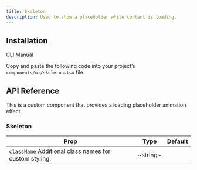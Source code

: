```yaml
---
title: Skeleton
description: Used to show a placeholder while content is loading.
---
```


<ExamplePreview path="skeleton/default" />

## Installation

<Tabs defaultValue="cli">

<TabsList>
  <TabsTrigger value="cli">CLI</TabsTrigger>
  <TabsTrigger value="manual">Manual</TabsTrigger>
</TabsList>

<TabsContent value="cli">
  <CliCommands name="skeleton" />
</TabsContent>

<TabsContent value="manual">

Copy and paste the following code into your project’s `components/ui/skeleton.tsx` file.

<ComponentPreview name="skeleton" />

</TabsContent>

</Tabs>

## API Reference

This is a custom component that provides a loading placeholder animation effect.

### Skeleton

| **Prop**                                                                          | **Type** | **Default** |
| --------------------------------------------------------------------------------- | -------- | ----------- |
| `className` <PopoverInfo>Additional class names for custom styling.</PopoverInfo> | ~string~ | <Na/>       |
